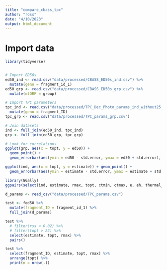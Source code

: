 ```yaml
---
title: "compare_cbass_tpc"
author: "ross"
date: "4/10/2023"
output: html_document
---
```


# Import data

```r
library(tidyverse)


# Import ED50s
ed50_ind <- read.csv("data/processed/CBASS_ED50s_ind.csv") %>%
  mutate(geno = fragment_id_1)
ed50_grp <- read.csv("data/processed/CBASS_ED50s_grp.csv") %>%
  mutate(mtORF = group)

# Import TPC parameters
tpc_ind <- read.csv("data/processed/TPC_Dec_Photo_params_ind_without25.csv") %>%
  mutate(geno = fragment_ID)
tpc_grp <- read.csv("data/processed/TPC_params_grp.csv")

# Join datasets
ind <- full_join(ed50_ind, tpc_ind)
grp <- full_join(ed50_grp, tpc_grp)
```

```r
# Look for correlations
ggplot(grp, aes(x = topt, y = ed50)) +
  geom_point() +
  geom_errorbar(aes(ymin = ed50 - std.error, ymax = ed50 + std.error), width = 0.1)

ggplot(ind, aes(x = topt, y = estimate)) + geom_point() +
  geom_errorbar(aes(ymin = estimate - std.error, ymax = estimate + std.error))

library(GGally)
ggpairs(select(ind, estimate, rmax, topt, ctmin, ctmax, e, eh, thermal_safety_margin, thermal_tolerance, breadth))
```


```r
d_params <- read_csv("data/processed/TPC_params.csv")

test <- fed50 %>%
  mutate(fragment_ID = fragment_id_1) %>%
  full_join(d_params)

test %>%
  # filter(rss < 0.02) %>%
  # filter(topt > 22) %>%
  select(estimate, topt, rmax) %>%
  pairs()

test %>%
  select(fragment_ID, estimate, topt, rmax) %>%
  arrange(topt) %>%
  print(n = nrow(.))
```